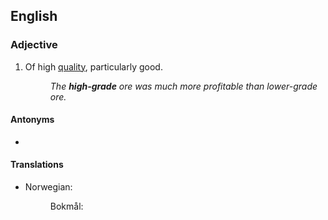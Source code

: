 ==English==

===Adjective===
{{en-adj|-}}

# Of high [[quality]], particularly good.
#: ''The '''high-grade''' ore was much more profitable than lower-grade ore.''

====Antonyms====
* {{l|en|low-grade}}

====Translations====
{{trans-top|of high quality}}
* Norwegian:
*: Bokmål: {{l|nb|høyverdig}}
{{trans-mid}}
{{trans-bottom}}